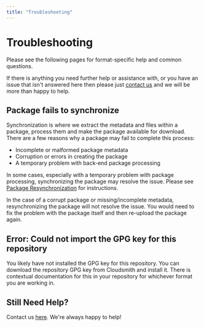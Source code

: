 ```yaml
---
title: "Troubleshooting"
---
```

# Troubleshooting

Please see the following pages for format-specific help and common questions.  

If there is anything you need further help or assistance with, or you have an issue that isn't answered here then please just [contact us](/contact-us) and we will be more than happy to help.

## Package fails to synchronize

Synchronization is where we extract the metadata and files within a package, process them and make the package available for download. There are a few reasons why a package may fail to complete this process: 

- Incomplete or malformed package metadata
- Corruption or errors in creating the package
- A temporary problem with back-end package processing

In some cases, especially with a temporary problem with package processing, synchronizing the package may resolve the issue. Please see [Package Resynchronization](/artifacts/resync-a-package) for instructions. 

In the case of a corrupt package or missing/incomplete metadata, resynchronizing the package will not resolve the issue. You would need to fix the problem with the package itself and then re-upload the package again.

## Error: Could not import the GPG key for this repository

You likely have not installed the GPG key for this repository. You can download the repository GPG key from Cloudsmith and install it. There is contextual documentation for this in your repository for whichever format you are working in.

## Still Need Help?

Contact us [here](/contact-us). We're always happy to help!
